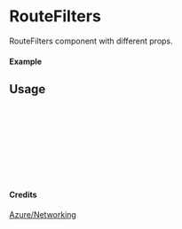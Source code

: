 
<Meta of={RouteFilters} title="Azure/Networking/RouteFilters" />

# RouteFilters

RouteFilters component with different props.

#### Example

<Canvas of={RouteFilters.Primary} />

## Usage

```ts
import { RouteFilters } from "yadl-ui";

const Example = () => {
  return (
      <RouteFilters />
  );
};

export default Example;
```

#### Credits
[Azure/Networking](https://learn.microsoft.com/en-us/azure/architecture/icons/)
